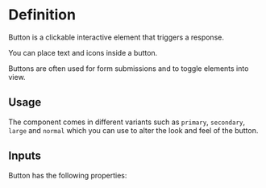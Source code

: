 

<Meta of={ButtonStories}/>

# Definition

<Canvas of={ButtonStories.Default}/>

Button is a clickable interactive element that triggers a response.

You can place text and icons inside a button.

Buttons are often used for form submissions and to toggle elements into view.

## Usage

The component comes in different variants such as `primary`, `secondary`, `large` and `normal` which you can use to alter the look and feel of the button.

## Inputs

Button has the following properties:

<Controls/>